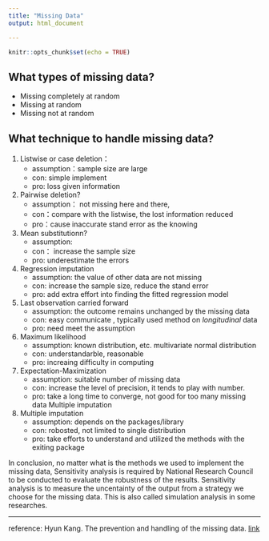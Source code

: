 ---
title: "Missing Data"
output: html_document

---


```{r setup, include=FALSE}
knitr::opts_chunk$set(echo = TRUE)
```

## What types of missing data?
- Missing completely at random
- Missing at random 
- Missing not at random

## What technique to handle missing data?

    
1. Listwise or case deletion： 
   - assumption：sample size are large  
   - con: simple implement 
   - pro: loss given information


2. Pairwise deletion?
    - assumption： not missing here and there, 
    - con：compare with the listwise, the lost information reduced 
    - pro：cause inaccurate stand error as the knowing 


3. Mean substitutionn?
    - assumption: 
    - con： increase the sample size 
    - pro: underestimate the errors

4. Regression imputation
    - assumption: the value of other data are not missing
    - con: increase the sample size, reduce the stand error
    - pro: add extra effort into finding the fitted regression model



5. Last observation carried forward 
    - assumption:  the  outcome remains unchanged by the missing data
    - con: easy communicate , typically used method on *longitudinal* data
    - pro: need meet the assumption

6. Maximum likelihood
    - assumption: known distribution, etc. multivariate normal distribution
    - con: understandarble, reasonable 
    - pro: increaing difficulty in computing 
      

7. Expectation-Maximization
    - assumption: suitable number of missing data
    - con: increase the level of precision, it tends to play with number.
    - pro: take a long time to converge, not good for too many missing data
      Multiple imputation


8. Multiple imputation
    - assumption: depends on the packages/library
    - con: robosted, not limited to single distribution
    - pro: take efforts to understand and utilized the methods with the exiting package

$$ $$ 

In conclusion,  no matter what is the methods we used to implement the missing data, Sensitivity analysis is required by National Research Council to be conducted to evaluate the robustness of the results. Sensitivity analysis is to measure the uncentainty of the output from a strategy we choose for the missing data. This is also called simulation analysis in some researches.  

---
reference:
Hyun Kang. The prevention and handling of the missing data. [link](https://www.ncbi.nlm.nih.gov/pmc/articles/PMC3668100/)

